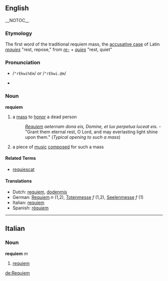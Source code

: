 ==English== {{wikipedia}} __NOTOC__
===Etymology===
The first word of the traditional requiem mass, the [[accusative case]] of Latin ''[[requies]]'' "rest, repose," from ''[[re-]]'' + ''[[quies]]'' "rest, quiet" 

=== Pronunciation ===
*{{SAMPA}} /<tt>"rEkwi%Em</tt>/ ''or'' /<tt>"rEkwi.@m</tt>/
*{{IPA|/ˈrɛkwiˌɛm/ ''or'' /ˈrɛkwi.əm/}}

===Noun===
'''requiem'''
# a [[mass]] to [[honor]] a dead person
#: ''[[Requiem]] aeternam dona eis, Domine, et lux perpetua luceat eis.'' - "Grant them eternal rest, O Lord, and may everlasting light shine upon them." (''Typical opening to such a mass'')
# a piece of [[music]] [[composed]] for such a mass

==== Related Terms ====
*[[requiescat]]

==== Translations ====
{{top}}
*Dutch: [[requiem#Dutch|requiem]], [[dodenmis]]
*German: [[Requiem#German|Requiem]] ''n'' (1,2), [[Totenmesse]] ''f'' (1,2), [[Seelenmesse]] ''f'' (1)
*Italian: [[requiem#Italian|requiem]]
*Spanish: [[réquiem]] 
{{bottom}}
----
==Italian==
===Noun===
'''requiem'''  ''m''
# [[requiem#English|requiem]]

[[de:Requiem]]